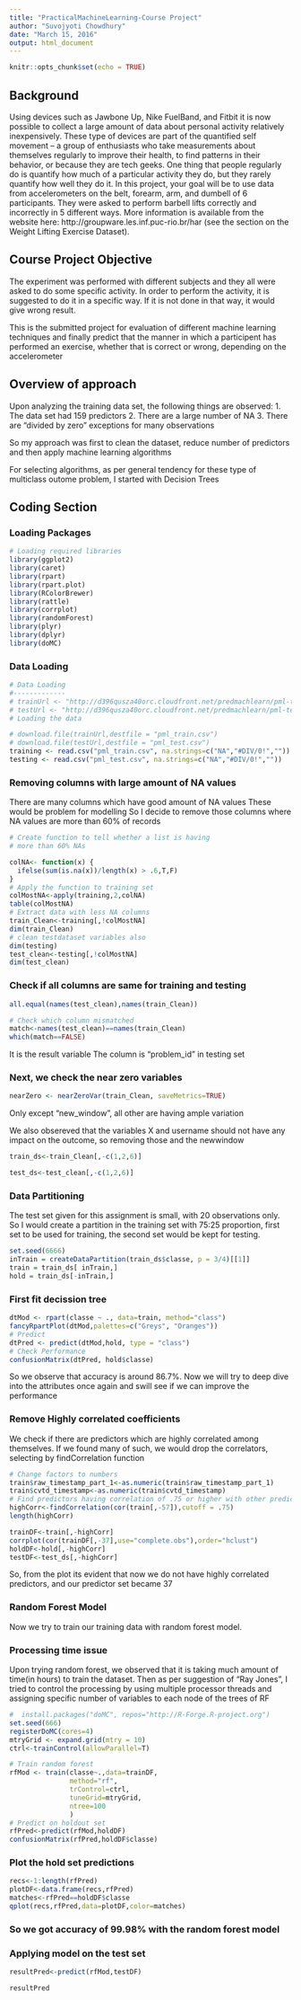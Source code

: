 ```yaml
---
title: "PracticalMachineLearning-Course Project"
author: "Suvojyoti Chowdhury"
date: "March 15, 2016"
output: html_document
---
```


```r
knitr::opts_chunk$set(echo = TRUE)
```

## Background

Using devices such as Jawbone Up, Nike FuelBand, and Fitbit it is now possible to collect a large amount of data about personal activity relatively inexpensively. These type of devices are part of the quantified self movement – a group of enthusiasts who take measurements about themselves regularly to improve their health, to find patterns in their behavior, or because they are tech geeks. One thing that people regularly do is quantify how much of a particular activity they do, but they rarely quantify how well they do it. In this project, your goal will be to use data from accelerometers on the belt, forearm, arm, and dumbell of 6 participants. They were asked to perform barbell lifts correctly and incorrectly in 5 different ways. More information is available from the website here: http://groupware.les.inf.puc-rio.br/har (see the section on the Weight Lifting Exercise Dataset).

## Course Project Objective

The experiment was performed with different subjects and they all were asked to do some specific activity. In order to perform the activity, it is suggested to do it in a specific way. If it is not done in that way, it would give wrong result.

This is the submitted project for evaluation of different machine learning techniques and finally predict that the manner in which a participent has performed an exercise, whether that is correct or wrong, depending on the accelerometer 

## Overview of approach
Upon analyzing the training data set, the following things are observed:
1. The data set had 159 predictors
2. There are a large number of NA 
3. There are "divided by zero" exceptions for many observations

So my approach was first to clean the dataset, reduce number of predictors and then apply machine learning algorithms

For selecting algorithms, as per general tendency for these type of multiclass outome problem, I started with Decision Trees 

## Coding Section

### Loading Packages
```r
# Loading required libraries
library(ggplot2)
library(caret)
library(rpart)
library(rpart.plot)
library(RColorBrewer)
library(rattle)
library(corrplot)
library(randomForest)
library(plyr)
library(dplyr)
library(doMC)
```
### Data Loading

```r
# Data Loading
#-------------
# trainUrl <- "http://d396qusza40orc.cloudfront.net/predmachlearn/pml-training.csv"
# testUrl <- "http://d396qusza40orc.cloudfront.net/predmachlearn/pml-testing.csv"
# Loading the data

# download.file(trainUrl,destfile = "pml_train.csv")
# download.file(testUrl,destfile = "pml_test.csv")
training <- read.csv("pml_train.csv", na.strings=c("NA","#DIV/0!",""))
testing <- read.csv("pml_test.csv", na.strings=c("NA","#DIV/0!",""))
```

### Removing columns with large amount of NA values
There are many columns which have good amount of NA values
These would be problem for modelling
So I decide to remove those columns where NA values are more than 60% of records

```r


# Create function to tell whether a list is having
# more than 60% NAs

colNA<- function(x) {
  ifelse(sum(is.na(x))/length(x) > .6,T,F)
}
# Apply the function to training set
colMostNA<-apply(training,2,colNA)
table(colMostNA)
# Extract data with less NA columns
train_Clean<-training[,!colMostNA]
dim(train_Clean)
# clean testdataset variables also
dim(testing)
test_clean<-testing[,!colMostNA]
dim(test_clean)
```
### Check if all columns are same for training and testing 
```r
all.equal(names(test_clean),names(train_Clean))

# Check which column mismatched
match<-names(test_clean)==names(train_Clean)
which(match==FALSE)
```
It is the result variable
The column is "problem_id" in testing set


### Next, we check the near zero variables
```r
nearZero <- nearZeroVar(train_Clean, saveMetrics=TRUE)
```
Only except "new_window", all other are having ample variation

We also obsereved that the variables X and username should not have any impact on the outcome, so removing those and the newwindow
```r
train_ds<-train_Clean[,-c(1,2,6)]

test_ds<-test_clean[,-c(1,2,6)]
```

### Data Partitioning
The test set given for this assignment is small, with 20 observations only. So I would create a partition in the training set with 75:25 proportion, first set to be used for training, the second set would be kept for testing.
```r
set.seed(6666)
inTrain = createDataPartition(train_ds$classe, p = 3/4)[[1]]
train = train_ds[ inTrain,]
hold = train_ds[-inTrain,]
```

### First fit decission tree
```r
dtMod <- rpart(classe ~ ., data=train, method="class")
fancyRpartPlot(dtMod,palettes=c("Greys", "Oranges"))
# Predict
dtPred <- predict(dtMod,hold, type = "class")
# Check Performance
confusionMatrix(dtPred, hold$classe)
```

So we observe that accuracy is around 86.7%. Now we will try to deep dive into the attributes once again and swill see if we can improve the performance

### Remove Highly correlated coefficients
We check if there are predictors which are highly correlated among themselves. If we found many of such, we would drop the correlators, selecting by findCorrelation function

```r
# Change factors to numbers
train$raw_timestamp_part_1<-as.numeric(train$raw_timestamp_part_1)
train$cvtd_timestamp<-as.numeric(train$cvtd_timestamp)
# Find predictors having correlation of .75 or higher with other predictors, but having higher average correlation with other predictors
highCorr<-findCorrelation(cor(train[,-57]),cutoff = .75)
length(highCorr)

trainDF<-train[,-highCorr]
corrplot(cor(trainDF[,-37],use="complete.obs"),order="hclust")
holdDF<-hold[,-highCorr]
testDF<-test_ds[,-highCorr]
```

So, from the plot its evident that now we do not have highly correlated predictors, and our predictor set became 37

### Random Forest Model
Now we try to train our training data with random forest model.

### Processing time issue 
Upon trying random forest, we observed that it is taking much amount of time(in hours) to train the dataset.
Then as per suggestion of "Ray Jones", I tried to control the processing by using multiple processor threads and assigning specific number of variables to each node of the trees of RF
```r
#  install.packages("doMC", repos="http://R-Forge.R-project.org")
set.seed(666)
registerDoMC(cores=4)
mtryGrid <- expand.grid(mtry = 10)
ctrl<-trainControl(allowParallel=T)

# Train random forest
rfMod <- train(classe~.,data=trainDF,
               method="rf",
               trControl=ctrl,
               tuneGrid=mtryGrid,
               ntree=100
               )
# Predict on holdout set
rfPred<-predict(rfMod,holdDF)
confusionMatrix(rfPred,holdDF$classe)
```
### Plot the hold set predictions

```r
recs<-1:length(rfPred)
plotDF<-data.frame(recs,rfPred)
matches<-rfPred==holdDF$classe
qplot(recs,rfPred,data=plotDF,color=matches)
```

### So we got accuracy of 99.98% with the random forest model

### Applying model on the test set

```r
resultPred<-predict(rfMod,testDF)

resultPred
```
